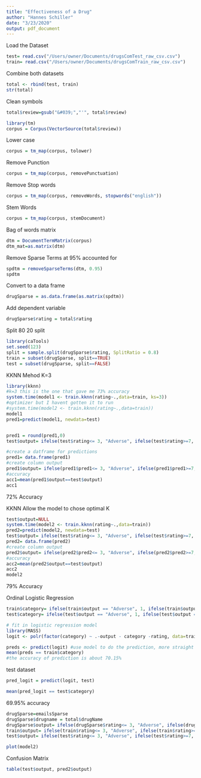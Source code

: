 ```yaml
---
title: "Effectiveness of a Drug"
author: "Hannes Schiller"
date: "3/23/2020"
output: pdf_document
---
```

Load the Dataset
```r
test= read.csv("/Users/owner/Documents/drugsComTest_raw_csv.csv")
train= read.csv("/Users/owner/Documents/drugsComTrain_raw_csv.csv")
```

Combine both datasets
```r
total <- rbind(test, train)
str(total)
```

Clean symbols
```r
total$review=gsub("&#039;","'", total$review)
```

```r
library(tm)
corpus = Corpus(VectorSource(total$review))
```

Lower case
```r
corpus = tm_map(corpus, tolower)
```

Remove Punction 
```r
corpus = tm_map(corpus, removePunctuation)
```

Remove Stop words
```r
corpus = tm_map(corpus, removeWords, stopwords("english"))
```

Stem Words
```r
corpus = tm_map(corpus, stemDocument)
```

Bag of words matrix
```r
dtm = DocumentTermMatrix(corpus)
dtm_mat=as.matrix(dtm)
```

Remove Sparse Terms at 95% accounted for
```r
spdtm = removeSparseTerms(dtm, 0.95)
spdtm
```

Convert to a data frame
```r
drugSparse = as.data.frame(as.matrix(spdtm))
```

Add dependent variable
```r
drugSparse$rating = total$rating

```

Split 80 20 split
```r
library(caTools)
set.seed(123)
split = sample.split(drugSparse$rating, SplitRatio = 0.8)
train = subset(drugSparse, split==TRUE)
test = subset(drugSparse, split==FALSE)
```

KKNN Mehod K=3
```r
library(kknn)
#k=3 this is the one that gave me 73% accuracy
system.time(model1 <- train.kknn(rating~.,data=train, ks=3))
#optimizer but I havent gotten it to run
#system.time(model2 <- train.kknn(rating~.,data=train))
model1
pred1=predict(model1, newdata=test)


pred1 = round(pred1,0)
test$output= ifelse(test$rating<= 3, "Adverse", ifelse(test$rating>=7, "Effective", "Ineffective"))

#create a datframe for predictions
pred1= data.frame(pred1)
#create column output
pred1$output= ifelse(pred1$pred1<= 3, "Adverse", ifelse(pred1$pred1>=7, "Effective", "Ineffective"))
#accuracy
acc1=mean(pred1$output==test$output)
acc1
```
72% Accuracy 

KKNN 
Allow the model to chose optimal K
```r
test$output=NULL
system.time(model2 <- train.kknn(rating~.,data=train))
pred2=predict(model2, newdata=test)
test$output= ifelse(test$rating<= 3, "Adverse", ifelse(test$rating>=7, "Effective", "Ineffective"))
pred2= data.frame(pred2)
#create column output
pred2$output= ifelse(pred2$pred2<= 3, "Adverse", ifelse(pred2$pred2>=7, "Effective", "Ineffective"))
#accuracy
acc2=mean(pred2$output==test$output)
acc2
model2
```
79% Accuracy


Ordinal Logistic Regression
```r
train$category= ifelse(train$output == "Adverse", 1, ifelse(train$output == "Effective", 3, 2))
test$category= ifelse(test$output == "Adverse", 1, ifelse(test$output == "Effective", 3, 2))
```
```r
# fit in logistic regression model
library(MASS)
logit <- polr(factor(category) ~ .-output - category -rating, data=train)
```
```r
preds <- predict(logit) #use model to do the prediction, more straight
mean(preds == train$category)
#the accuracy of prediction is about 70.15%
```
test dataset
```r
pred_logit = predict(logit, test)
```
```r
mean(pred_logit == test$category)
```
69.95% accuracy

```r
drugSparse=emailsSparse
drugSparse$drugname = total$drugName
drugSparse$output= ifelse(drugSparse$rating<= 3, "Adverse", ifelse(drugSparse$rating>=7, "Effective", "Ineffective"))
train$output= ifelse(train$rating<= 3, "Adverse", ifelse(train$rating>=7, "Effective", "Ineffective"))
test$output= ifelse(test$rating<= 3, "Adverse", ifelse(test$rating>=7, "Effective", "Ineffective"))
```


```r
plot(model2)
```

Confusion Matrix
```r
table(test$output, pred2$output)
```

